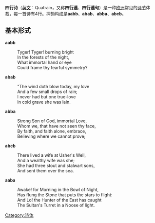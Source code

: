 '''四行诗'''（[[英文|英文]]：Quatrain，又称'''四行連'''、'''四行連句'''）是一种[[欧洲|欧洲]]常见的[[诗节|诗节]]体裁，每一首诗有4行。押韵构成是'''aabb'''、'''abab'''、'''abba'''、'''abcb'''。

== 基本形式 ==
'''aabb'''
: Tyger! Tyger! burning bright
: In the forests of the night,
: What immortal hand or eye
: Could frame thy fearful symmetry?
'''abab'''
: "The wind doth blow today, my love
: And a few small drops of rain;
: I never had but one true-love
: In cold grave she was lain.
'''abba'''
: Strong Son of God, immortal Love,
: Whom we, that have not seen thy face,
: By faith, and faith alone, embrace,
: Believing where we cannot prove;
'''abcb'''
: There lived a wife at Usher's Well,
: And a wealthy wife was she;
: She had three stout and stalwart sons,
: And sent them over the sea.
'''aaba'''
: Awake! for Morning in the Bowl of Night,
: Has flung the Stone that puts the stars to flight:
: And Lo! the Hunter of the East has caught
: The Sultan's Turret in a Noose of light.

[[Category:诗体|Category:诗体]]